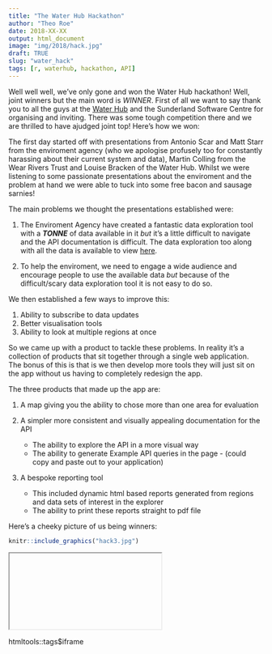 ```yaml
---
title: "The Water Hub Hackathon"
author: "Theo Roe"
date: 2018-XX-XX
output: html_document
image: "img/2018/hack.jpg"
draft: TRUE
slug: "water_hack"
tags: [r, waterhub, hackathon, API]
---
```


Well well well, we've only gone and won the Water Hub hackathon! Well, joint winners but the main word is *WINNER*. First of all we want to say thank you to all the guys at the [Water Hub](http://www.thewaterhub.org.uk/) and the Sunderland Software Centre for organising and inviting. There was some tough competition there and we are thrilled to have ajudged joint top! Here's how we won:

The first day started off with presentations from Antonio Scar and Matt Starr from the enviroment agency (who we apologise profusely too for constantly harassing about their current system and data), Martin Colling from the Wear Rivers Trust and Louise Bracken of the Water Hub. Whilst we were listening to some passionate presentations about the enviroment and the problem at hand we were able to tuck into some free bacon and sausage sarnies! 

The main problems we thought the presentations established were:

1) The Enviroment Agency have created a fantastic data exploration tool with a **_TONNE_** of data available in it *but* it's a little difficult to navigate and the API documentation is difficult. The data exploration too along with all the data is available to view [here](http://environment.data.gov.uk/catchment-planning/).

2) To help the enviroment, we need to engage a wide audience and encourage people to use the available data *but* because of the difficult/scary data exploration tool it is not easy to do so.

We then established a few ways to improve this:

1) Ability to subscribe to data updates
2) Better visualisation tools
3) Ability to look at multiple regions at once

So we came up with a product to tackle these problems. In reality it's a collection of products that sit together through a single web application. The bonus of this is that is we then develop more tools they will just sit on the app without us having to completely redesign the app.

The three products that made up the app are:

1) A map giving you the ability to chose more than one area for evaluation

2) A simpler more consistent and visually appealing documentation for the API
    + The ability to explore the API in a more visual way
    + The ability to generate Example API queries in the page - (could copy and paste out to your application)

3) A bespoke reporting tool 
    + This included dynamic html based reports generated from regions and data sets of interest in the explorer
    + The ability to print these reports straight to pdf file

Here's a cheeky picture of us being winners:
```r
knitr::include_graphics("hack3.jpg")
```


<iframe> link to video </iframe>
htmltools::tags$iframe
